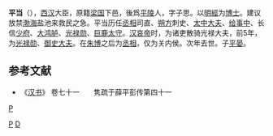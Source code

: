 '''平当'''（{{bd|？||前4年||catIdx=P}}），[[西汉|西汉]]大臣，原籍[[梁国|梁国]]下邑，後爲[[平陵|平陵]]人，字子思。以[[明經|明經]]为[[博士|博士]]。建议放禁[[渤海|渤海]]盐池来救民之急。平当历任[[丞相|丞相]]司直、[[朔方|朔方]]刺史、[[太中大夫|太中大夫]]、[[给事中|给事中]]、长信[[少府|少府]]、[[大鸿胪|大鸿胪]]、[[光禄勋|光禄勋]]、[[巨鹿|巨鹿]][[太守|太守]]。[[汉哀帝|汉哀帝]]时，为诸吏散骑光禄大夫，前5年，为[[光禄勋|光禄勋]]、[[御史大夫|御史大夫]]。在[[朱博|朱博]]之后为[[丞相|丞相]]，仅为关内侯。次年去世。子[[平晏|平晏]]。

==参考文献==
{{start box}}
{{s-before|不詳}}
{{s-title|[[西汉|西汉]][[長信少府|長信少府]]<br>？—前15年}}
{{s-after|不詳}}
{{s-before|[[慎|慎]]}}
{{s-title|[[西汉|西汉]][[大鴻臚|大鴻臚]]<br>前15年—前12年}}
{{s-after|[[蕭育|蕭育]]}}
{{s-before|[[師丹|師丹]]}}
{{s-title|[[西汉|西汉]][[光祿勳|光祿勳]]<br>前12年}}
{{s-after|[[王根|王根]]}}
{{s-before|[[鄧義|鄧義]]}}
{{s-title|[[西汉|西汉]][[鉅鹿郡|鉅鹿]][[太守|太守]]<br>前12年—？}}
{{s-after|不詳}}
{{s-before|[[丁望|丁望]]}}
{{s-title|[[西汉|西汉]][[光祿勳|光祿勳]]<br>前5年}}
{{s-after|[[賈延|賈延]]}}
{{s-before|[[趙玄|趙玄]]}}
{{s-title|[[西汉|西汉]][[御史大夫|御史大夫]]<br>前5年}}
{{s-after|[[王嘉_(平陵)|王嘉]]}}  
{{s-before|[[朱博|朱博]]}}
{{s-title|[[西汉|西汉]][[丞相|丞相]]<br>前5年—前4年}}
{{s-after|[[王嘉_(平陵)|王嘉]]}}
{{end box}}

*《[[汉书|汉书]]》 卷七十一　　隽疏于薛平彭传第四十一

{{西汉丞相}}

[[category:西漢太中大夫|P]]
[[Category:西汉太守|P]]
[[Category:平姓|D]]